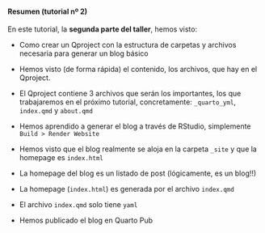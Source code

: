 ::: {.callout-note collapse="true" appearance="default" icon="false"}
#### Resumen (tutorial nº 2)

En este tutorial, la **segunda parte del taller**, hemos visto:

- Como crear un Qproject con la estructura de carpetas y archivos necesaria para generar un blog básico

- Hemos visto (de forma rápida) el contenido, los archivos, que hay en el Qproject. 

- El Qproject contiene 3 archivos que serán los importantes, los que trabajaremos en el próximo tutorial, concretamente:  `_quarto_yml`, `index.qmd` y `about.qmd`

- Hemos aprendido a generar el blog a través de RStudio, simplemente `Build > Render Website`

- Hemos visto que el blog realmente se aloja en la carpeta `_site` y que la homepage es `index.html`

- La homepage del blog es un listado de post (lógicamente, es un blog!!)

- La homepage (`index.html`) es generada por el archivo `index.qmd`

- El archivo `index.qmd` solo tiene `yaml`

- Hemos publicado el blog en Quarto Pub

:::

